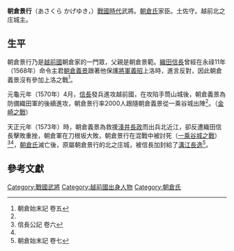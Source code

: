 '''朝倉景行'''（あさくら かげゆき，{{bd|？||1573年|（天正元年）}}）[[战国时代_(日本)|戰國時代]]武將。[[朝倉氏|朝倉氏]]家臣。土佐守。越前北之庄城主。

==生平==
朝倉景行乃是[[越前國|越前國]]朝倉家的一門眾，父親是朝倉景範。[[織田信長|織田信長]]曾經在永祿11年（1568年）命令主君[[朝倉義景|朝倉義景]]跟著他保護[[征夷大將軍|將軍]][[足利義昭|義昭]]上洛時，進言反對，因此朝倉義景沒有參加上洛之戰<ref name="#1">朝倉始末記 卷五</ref>。

元龜元年（1570年）4月，[[織田信長|信長]]發兵進攻越前國，在攻陷手筒山城後，朝倉義景為防備織田軍的後續進攻，朝倉景行率2000人跟隨朝倉義景從一乘谷城出陣<ref name="#1"/>。（[[金崎之戰|金崎之戰]]）

天正元年（1573年）時，朝倉義景為救援[[淺井長政|淺井長政]]而出兵北近江，卻反遭織田信長擊敗重挫，朝倉軍在刀根坂大敗，朝倉景行在混戰中被討死（[[一乘谷城之戰|一乘谷城之戰]]）<ref>信長公記 卷六</ref><ref name="#1"/>，[[朝倉氏|朝倉氏]]滅亡後，原屬朝倉景行的北之庄城，被信長加封給了[[溝江長逸|溝江長逸]]<ref>朝倉始末記 卷七</ref>。

==參考文獻==
{{reflist}}

[[Category:戰國武將|Category:戰國武將]]
[[Category:越前國出身人物|Category:越前國出身人物]]
[[Category:朝倉氏|Category:朝倉氏]]